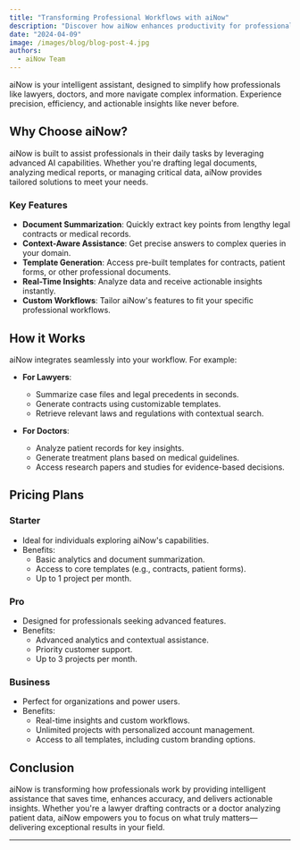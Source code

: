 ```yaml
---
title: "Transforming Professional Workflows with aiNow"
description: "Discover how aiNow enhances productivity for professionals such as lawyers and doctors."
date: "2024-04-09"
image: /images/blog/blog-post-4.jpg
authors:
  - aiNow Team
---
```


<Callout>
aiNow is your intelligent assistant, designed to simplify how professionals like lawyers, doctors, and more navigate complex information. Experience precision, efficiency, and actionable insights like never before.
</Callout>

## Why Choose aiNow?

aiNow is built to assist professionals in their daily tasks by leveraging advanced AI capabilities. Whether you're drafting legal documents, analyzing medical reports, or managing critical data, aiNow provides tailored solutions to meet your needs.

### Key Features

- **Document Summarization**: Quickly extract key points from lengthy legal contracts or medical records.
- **Context-Aware Assistance**: Get precise answers to complex queries in your domain.
- **Template Generation**: Access pre-built templates for contracts, patient forms, or other professional documents.
- **Real-Time Insights**: Analyze data and receive actionable insights instantly.
- **Custom Workflows**: Tailor aiNow's features to fit your specific professional workflows.

## How it Works

aiNow integrates seamlessly into your workflow. For example:

- **For Lawyers**:
  - Summarize case files and legal precedents in seconds.
  - Generate contracts using customizable templates.
  - Retrieve relevant laws and regulations with contextual search.

- **For Doctors**:
  - Analyze patient records for key insights.
  - Generate treatment plans based on medical guidelines.
  - Access research papers and studies for evidence-based decisions.

## Pricing Plans

### Starter
- Ideal for individuals exploring aiNow's capabilities.
- Benefits:
  - Basic analytics and document summarization.
  - Access to core templates (e.g., contracts, patient forms).
  - Up to 1 project per month.

### Pro
- Designed for professionals seeking advanced features.
- Benefits:
  - Advanced analytics and contextual assistance.
  - Priority customer support.
  - Up to 3 projects per month.

### Business
- Perfect for organizations and power users.
- Benefits:
  - Real-time insights and custom workflows.
  - Unlimited projects with personalized account management.
  - Access to all templates, including custom branding options.

## Conclusion

aiNow is transforming how professionals work by providing intelligent assistance that saves time, enhances accuracy, and delivers actionable insights. Whether you're a lawyer drafting contracts or a doctor analyzing patient data, aiNow empowers you to focus on what truly matters—delivering exceptional results in your field.

---